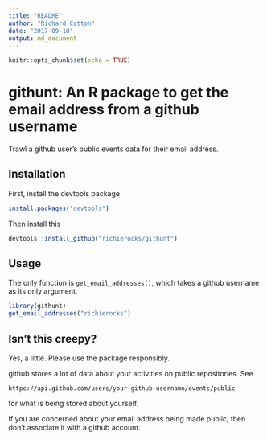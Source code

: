 ```yaml
---
title: "README"
author: "Richard Cotton"
date: "2017-09-18"
output: md_document
---
```


```r
knitr::opts_chunk$set(echo = TRUE)
```

# githunt: An R package to get the email address from a github username

Trawl a github user's public events data for their email address.

## Installation

First, install the devtools package

```r
install.packages("devtools")
```

Then install this

```r
devtools::install_github("richierocks/githunt")
```

## Usage

The only function is `get_email_addresses()`, which takes a github username as its only argument.

```r
library(githunt)
get_email_addresses("richierocks")
```

## Isn't this creepy?

Yes, a little. Please use the package responsibly.

github stores a lot of data about your activities on public repositories. See

```
https://api.github.com/users/your-github-username/events/public
```

for what is being stored about yourself.

If you are concerned about your email address being made public, then don't associate it with a github account.
